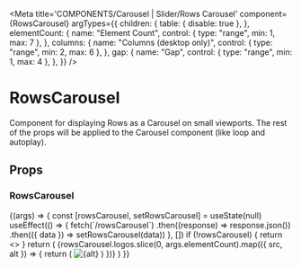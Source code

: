 
<Meta
  title='COMPONENTS/Carousel | Slider/Rows Carousel'
  component={RowsCarousel}
  argTypes={{
    children: {
      table: { disable: true },
    },
    elementCount: {
      name: "Element Count",
      control: { type: "range", min: 1, max: 7 },
    },
    columns: {
      name: "Columns (desktop only)",
      control: { type: "range", min: 2, max: 6 },
    },
    gap: {
      name: "Gap",
      control: { type: "range", min: 1, max: 4 },
    },
  }}
/>

# RowsCarousel

Component for displaying Rows as a Carousel on small viewports. The rest of the props will be applied to the Carousel component (like loop and autoplay).

## Props

<Props of={RowsCarousel} />

### RowsCarousel

<Preview>
  <Story name='Rows Carousel' args={{ columns: 5, gap: 3, elementCount: 7 }}>
    {(args) => {
      const [rowsCarousel, setRowsCarousel] = useState(null)
      useEffect(() => {
        fetch(`/rowsCarousel`)
          .then((response) => response.json())
          .then(({ data }) => setRowsCarousel(data))
      }, [])
      if (!rowsCarousel) {
        return <></>
      }
      return (
        <RowsCarousel
          description={args.description || rowsCarousel.description}
          footer={args.footer || rowsCarousel.footer}
          {...args}
        >
          {rowsCarousel.logos.slice(0, args.elementCount).map(({ src, alt }) => {
            return (
              <Image
                key={src}
                imageOptions={{
                  className: "w-full h-full object-contain mx-auto",
                }}
                src={src}
                alt={alt}
              />
            )
          })}
        </RowsCarousel>
      )
    }}
  </Story>
</Preview>
